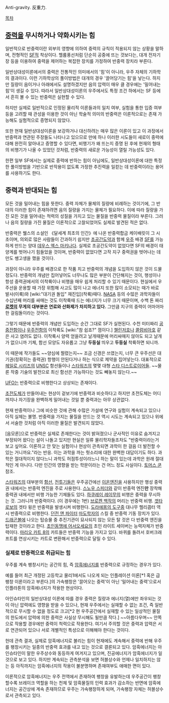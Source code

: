 Anti-gravity. 反重力.

[[목차]]

== [[중력]]을 무시하거나 약화시키는 힘 ==
일반적으로 반중력이란 외부의 영향에 의하여 중력의 규칙이 적용되지 않는 상황을 말하며, 전형적인 [[SF]]적 착상이다. 헬륨풍선처럼 단순히 공중에 뜨는 것보다는, 대개 전자기장 등을 이용하여 중력을 제어하는 복잡한 장치를 가정하여 반중력 장치라 부른다.

일반상대성이론에서의 중력은 전통적인 의미에서의 '힘'이 아니라, 우주 자체의 기하학의 결과이다. 이런 기하학상의 풀이방법은 대개의 경우 '끌어당기는 힘'을 낳는다. 하지만 질량이 음이거나 아래에서도 설명하겠지만 음의 압력이 매우 클 경우에는 '밀어내는 힘'이 생길 수 있다. 따라서 일반상대성이론의 우주에서도 특정 조건 하에서는 SF 등에서 흔히 볼 수 있는 반중력은 실현할 수 있다.

하지만 실제로 일반적으로 인정된 물리적 이론들과의 일치 여부, 실험을 통한 입증 여부 등을 고려할 때 관성을 이용한 것이 아닌 학술적 의미의 반중력은 이론적으로는 존재 가능해도 실험적으로 증명되지 않았다.  

또한 현재 일반상대성이론을 보강하거나 대신하려는 매우 많은 이론이 있고 이 과정에서 반중력과 연관된 주장들도 나타나고 있으므로 만에 하나 이러한 시도들이 새로이 중력에 대해 완전히 알아내고 증명할 수 있다면, 비행기가 왜 뜨는지 증명 된 후에 현재의 형태의 비행기가 나올 수 있었던 것처럼, 반중력의 새로운 가능성이 열릴 가능성도 있다.

한편 일부 SF에서는 실제로 중력에 반하는 힘이 아님에도, 일반상대성이론에 대한 특정한 풀이방법을 기반으로 반작용이 없도록 가정한 추진력을 일컫는 데 반중력이라는 용어를 사용하기도 한다.

== 중력과 반대되는 힘 == 
모든 것을 밀어내는 힘을 뜻한다. 
중력 자체가 물체의 질량에 비례하는 것이기에, 그 반대의 이러한 힘이 존재하려면 음의 질량을 가지는 물체가 필요하다. 이에 따라 질량을 가진 모든 것을 밀어내는 척력의 성질을 가지고 있는 물질을 반중력 물질이라 부른다. 그러나 음의 질량을 가진 물질은 이론적으로 고찰되었어도 실제로 발견된 적은 없다.

반중력은 웰스의 소설인 《달세계 최초의 인간》에 나온 반중력합금 케이배릿이 그 시초이며, 의외로 많은 사람들이 간과하기 쉽지만 [[초공간도약]]과 함께 [[우주]] 배경 [[SF]]를 가능하게 만드는 양대 [[데우스 엑스 마키나]]다. 실제로 초공간도약이 없었다면 SF의 배경이 태양계를 벗어나기 힘들었을 것이며, 반중력이 없었다면 고작 지구 중력권을 벗어나는 데만도 쌩고생을 했을 것이다.

과장이 아니라 우주를 배경으로 한 작품 치고 반중력의 개념을 도입하지 않은 것이 드물 정도다. 반중력의 개념만 집어넣어도 너무나도 많은 부분이 간단해지는 것이, 행성이나 항성 중력권에서의 이착륙이나 비행을 매우 쉽게 처리할 수 있기 때문이다. 현실에서 우주선을 운용할 때 가장 위험해 사고도 많이 나고 에너지 또한 많이 소모되는 때가 바로 발사(이륙)와 [wiki:"대기권 돌입" 재진입](착륙)때다. [[NASA]] 등의 수많은 과학자들이 수십년째 머리를 싸매는 것도 이착륙때 드는 에너지가 너무 크기 때문이며, 수백 톤 짜리 '''[[로켓]]의 무게의 대부분은 연료와 산화제가 차지하고 있다.''' 그만큼 지구의 중력이 어마어마한 걸림돌이라는 것이다.

그렇기 때문에 반중력의 개념만 도입하는 순간 그대로 SF가 실현된다. 수천 미터짜리 [[공중전함]]이나 [[우주전함]]의 이착륙도 [wiki:"참 쉽죠?" 껌이다.] [[챌린저호]]나 [[콜럼비아호]] 같은 사고 염려도 없다. 이착륙시 양력 얻을려고 날개때문에 머리싸매지 않아도 되고 날개가 없으니까 기체, 함선 모양도 자유롭고 그냥 '''두둥실''' 띄우고 '''두둥실''' 착륙하면 되니까.

이 때문에 작가들도 ~~양심에 찔렸는지~~ 조금 신경은 쓰였는지, 너무 큰 우주선은 대기권(정확히는 중력권) 항행이 안된다거나 하는 식으로 제약을 집어넣는다. 대표적으로 [[헤일로 시리즈]]의 [[UNSC]] 함선들이나 [[스타워즈]]의 몇몇 대형 [[스타 디스트로이어]]들. ~~물론 작중 기술의 발전으로 최신 함선은 가능하다는 것도 빼놓지 않는다.~~

[[UFO]]는 반중력으로 비행한다고 상상되는 존재이다.

[[초전도체]]가 만들어내는 현상이 겉보기에 반중력과 비슷하다고 하지만 초전도체는 어디까지나 자기장을 완벽하게 밀어내는 것일 뿐 중력과는 아무 상관없다. 

현재 반중력이나 그에 비슷한 것에 관해 수많은 가설에 연구와 실험이 계속되고 있으나 아직 실체는 불명. 반중력을 가지는 물질을 만드는 것 역시 시도는 계속되고 있으나 위에서 서술한 것처럼 아직 이러한 물질은 발견되지 않았다. 

[음모론]으로 반중력은 실제로 존재한다는 것이 밝혀졌으나 군사적인 이유로 숨겨지고 부정되어 왔다는 설이 나돌고 있지만 현실은 일류 물리학자들조차도 "반중력이라는거 보고 싶어요. 이론하고 안 맞는 실험이나 현상이 관측되면 과학이 한 걸음 더 발전할 수 있는 거니까요."라는 반응. 이는 과학을 까는 헛소리에 대한 완벽한 대답이기도 하다. 과학은 절대적이지 않다느니 과학도 허점투성이라느니 하는 말이 있는데 과학은 원래 절대적인 게 아니다. 다만 인간의 영향을 받는 학문이라는 건 어느 정도 사실이다. [[토머스 쿤]] 참조.

[[스타워즈]]의 대부분의 [[함선]], [[전투기]]들은 우주공간에선 [[이온엔진]]을 사용하지만 행성 중력권 내에서는 반중력 엔진을 주로 사용한다. [[스노우 스피더]]와 같이 반중력 엔진'''만''' 장착해 중력권 내에서만 비행 가능한 기체들도 있다.
[[하쿠레이 레이무]]의 비행은 중력을 무시하는 것. 그러니까 반중력이다. (이 경우에는 1번)
[[브로켄 백작]]의 머리는 반중력 비행.
[[겟타로보]]의 겟타 윙은 반중력을 발생시켜 비행한다.
[[도라에몽의 도구]]중 대나무 헬리콥터 역시 반중력으로 비행한다.
[[던전 앤 파이터]] [[마도학자]]의 스킬 중 반중력 기동 장치가 있다.
[[드래곤볼]]에 나오는 탑승물 중 추진기관이 묘사되지 않는 모든 탈 것은 다 반중력 엔진을 탑재한 것이라고 한다.
[[초인동맹에 어서오세요]]의 초인 라이트 세이버는 능력자체가 반중력이다.
[[마리오 카트 8]]의 카트들은 반중력 기능을 가지고 있다. 바퀴를 돌려서 호버크래프트를 연상시키는 카트로 변환해서 반중력으로 달릴 수 있다.
=== 실제로 반중력으로 취급되는 힘 ===
우주를 계속 팽창시키는 공간의 힘, 즉 [[암흑에너지]]를 반중력으로 규정하는 경우가 있다.

예를 들어 최근 개정된 고등학교 물리1에서도 나오게 되는 인플레이션 이론[*1 혹은 급팽창 이론이라고 부른다.]의 가속팽창은 '끌어오는 중력'이 아닌 '밀어내는 중력'으로서 인플라톤의 암흑에너지가 작용한 현상이다.

아인슈타인의 일반상대성 이론에 따를 경우 중력은 질량과 에너지(열)에만 좌우되는 것이 아닌 압력에도 영향을 받을 수 있으나, 현재 우주에서는 실재할 수 없는 조건, 즉 일반적으로 무시할 수 없을 정도로 크고[*2 현 우주공간에서 실재할 수 있는 일상적인 물질의 한도에서 압력에 의한 중력은 사실상 무시해도 될만큼 작다.] ~~아름다우며~~ 안쪽으로 작용할 경우에만 중력이 척력으로 작용한다. 여기서 주의할 것은 중력과 압력은 서로 연관되어 있으나 서로 개별적인 특성으로 이해해야 한다는 것이다.

헌데 관측 결과, 실제로 암흑에너지로 불리는 힘이 현재에도 계속해서 중력에 반해 우주를 팽창시키는 일종의 반중력 효과를 내고 있는 것으로 결론되고 있다. 암흑에너지는 아인슈타인이 말한 우주상수와 동등하게 여겨지고 있으며, 진공에너지가 암흑에너지가 일 것으로 보고 있다. 하지만 계속되는 관측분석을 보면 허블상수와 언제나 일치하지는 않는 등 아직까지는 암흑에너지의 작용이 불분명하며 존재여부도 애매한 면이 있다.

이론적으로 암흑에너지는 우주 전역에서 존재하여 팽창을 유발하는데 우주공간이 팽창할수록 브레이크 역할을 하는 천체 및 암흑물질의 인력 효과가 감소하는 반면에 암흑에너지는 공간상에 계속 존재하므로 우주는 가속팽창하게 되며, 가속팽창 자체는 허블상수로서 관측되고 있다.
